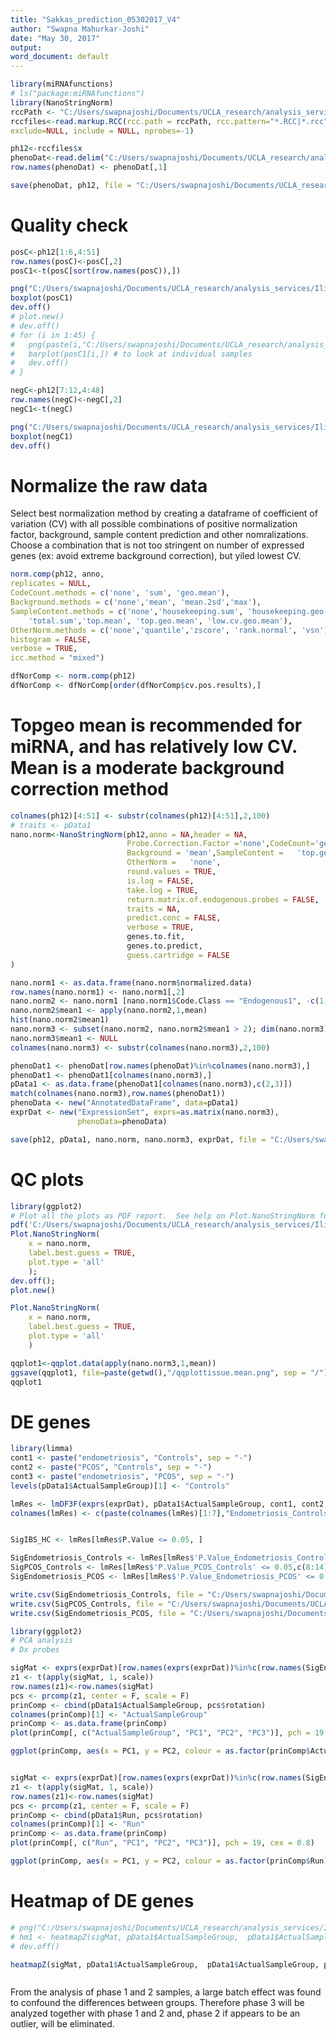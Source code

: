---
title: "Sakkas_prediction_05302017_V4"
author: "Swapna Mahurkar-Joshi"
date: "May 30, 2017"
output:
word_document: default
---
```{r}
library(miRNAfunctions)
# ls("package:miRNAfunctions")
library(NanoStringNorm)
rccPath <- "C:/Users/swapnajoshi/Documents/UCLA_research/analysis_services/Iliopoulos_center_analyses/Sakkas_Iliopoulos/Phase_3/phase_1_2"
rccfiles<-read.markup.RCC(rcc.path = rccPath, rcc.pattern="*.RCC|*.rcc",  
exclude=NULL, include = NULL, nprobes=-1)

ph12<-rccfiles$x
phenoDat<-read.delim("C:/Users/swapnajoshi/Documents/UCLA_research/analysis_services/Iliopoulos_center_analyses/Sakkas_Iliopoulos/Phase_3/phase_1_2/phenoDat1.csv", sep=",")
row.names(phenoDat) <- phenoDat[,1]

save(phenoDat, ph12, file = "C:/Users/swapnajoshi/Documents/UCLA_research/analysis_services/Iliopoulos_center_analyses/Sakkas_Iliopoulos/Phase_3/phase_1_2/miRLevel1.Rda")

```

# Quality check

```{r Quality check}

posC<-ph12[1:6,4:51]
row.names(posC)<-posC[,2]
posC1<-t(posC[sort(row.names(posC)),])

png("C:/Users/swapnajoshi/Documents/UCLA_research/analysis_services/Iliopoulos_center_analyses/Sakkas_Iliopoulos/Phase_3/phase_1_2/posControls.png", height = 1500, width = 2000, res = 150)
boxplot(posC1) 
dev.off()
# plot.new()
# dev.off()
# for (i in 1:45) {
#   png(paste(i,"C:/Users/swapnajoshi/Documents/UCLA_research/analysis_services/Iliopoulos_center_analyses/Sakkas_Iliopoulos/Phase_3/phase_1_2/posCon.png"))	
#   barplot(posC1[i,]) # to look at individual samples
#   dev.off()
# }

negC<-ph12[7:12,4:48]
row.names(negC)<-negC[,2]
negC1<-t(negC)

png("C:/Users/swapnajoshi/Documents/UCLA_research/analysis_services/Iliopoulos_center_analyses/Sakkas_Iliopoulos/Phase_3/phase_1_2/negControls.png")
boxplot(negC1) 
dev.off()
```

# Normalize the raw data
Select best normalization method by creating a dataframe of coefficient of variation (CV) with all possible combinations of positive normalization factor, background, sample content prediction and other nomralizations. Choose a combination that is not too stringent on number of expressed genes (ex: avoid extreme background correction), but yiled lowest CV.

```{r, message=FALSE, warning=FALSE, echo=FALSE}

norm.comp(ph12, anno, 
replicates = NULL, 
CodeCount.methods = c('none', 'sum', 'geo.mean'),
Background.methods = c('none','mean', 'mean.2sd','max'), 
SampleContent.methods = c('none','housekeeping.sum', 'housekeeping.geo.mean', 
	'total.sum','top.mean', 'top.geo.mean', 'low.cv.geo.mean'),
OtherNorm.methods = c('none','quantile','zscore', 'rank.normal', 'vsn'),
histogram = FALSE, 
verbose = TRUE, 
icc.method = "mixed")

dfNorComp <- norm.comp(ph12)
dfNorComp <- dfNorComp[order(dfNorComp$cv.pos.results),]

```
# Topgeo mean is recommended for miRNA, and has relatively low CV. Mean is a moderate background correction method


```{r}
colnames(ph12)[4:51] <- substr(colnames(ph12)[4:51],2,100)
# traits <- pData1
nano.norm<-NanoStringNorm(ph12,anno = NA,header = NA,
                          Probe.Correction.Factor ='none',CodeCount='geo.mean',
                          Background = 'mean',SampleContent =	'top.geo.mean',	
                          OtherNorm =	'none',
                          round.values = TRUE,
                          is.log = FALSE,
                          take.log = TRUE,
                          return.matrix.of.endogenous.probes = FALSE,
                          traits = NA,
                          predict.conc = FALSE,
                          verbose = TRUE,
                          genes.to.fit,
                          genes.to.predict,
                          guess.cartridge = FALSE
)

nano.norm1 <- as.data.frame(nano.norm$normalized.data)
row.names(nano.norm1) <- nano.norm1[,2]
nano.norm2 <- nano.norm1 [nano.norm1$Code.Class == "Endogenous1", -c(1,2,3)]
nano.norm2$mean1 <- apply(nano.norm2,1,mean)
hist(nano.norm2$mean1)
nano.norm3 <- subset(nano.norm2, nano.norm2$mean1 > 2); dim(nano.norm3)
nano.norm3$mean1 <- NULL
colnames(nano.norm3) <- substr(colnames(nano.norm3),2,100)

phenoDat1 <- phenoDat[row.names(phenoDat)%in%colnames(nano.norm3),]
phenoDat1 <- phenoDat1[colnames(nano.norm3),]
pData1 <- as.data.frame(phenoDat1[colnames(nano.norm3),c(2,3)])
match(colnames(nano.norm3),row.names(phenoDat1))
phenoData <- new("AnnotatedDataFrame", data=pData1)
exprDat <- new("ExpressionSet", exprs=as.matrix(nano.norm3), 
               phenoData=phenoData)

save(ph12, pData1, nano.norm, nano.norm3, exprDat, file = "C:/Users/swapnajoshi/Documents/UCLA_research/analysis_services/Iliopoulos_center_analyses/Sakkas_Iliopoulos/Phase_3/phase_1_2/miRLevel2.Rda")
```

# QC plots

```{r ,echo=FALSE, results='asis', message = FALSE, error = FALSE, warning= FALSE}
library(ggplot2)
# Plot all the plots as PDF report.  See help on Plot.NanoStringNorm for examples
pdf('C:/Users/swapnajoshi/Documents/UCLA_research/analysis_services/Iliopoulos_center_analyses/Sakkas_Iliopoulos/Phase_3/phase_1_2/NanoStringNorm_Example_Plots_All.pdf');
Plot.NanoStringNorm(
	x = nano.norm,
	label.best.guess = TRUE,
	plot.type = 'all'
	);
dev.off();
plot.new()

Plot.NanoStringNorm(
	x = nano.norm,
	label.best.guess = TRUE,
	plot.type = 'all'
	)

qqplot1<-qqplot.data(apply(nano.norm3,1,mean))
ggsave(qqplot1, file=paste(getwd(),"/qqplottissue.mean.png", sep = "/"),height=6.75,width=9) ## 
qqplot1
```

# DE genes

```{r}

library(limma)
cont1 <- paste("endometriosis", "Controls", sep = "-")
cont2 <- paste("PCOS", "Controls", sep = "-")
cont3 <- paste("endometriosis", "PCOS", sep = "-")
levels(pData1$ActualSampleGroup)[1] <- "Controls"

lmRes <- lmDF3F(exprs(exprDat), pData1$ActualSampleGroup, cont1, cont2, cont3)
colnames(lmRes) <- c(paste(colnames(lmRes)[1:7],"Endometriosis_Controls", sep = "_"), paste(colnames(lmRes)[8:14],"PCOS_Controls", sep = "_"), paste(colnames(lmRes)[15:21],"Endometriosis_PCOS", sep = "_"))


SigIBS_HC <- lmRes[lmRes$P.Value <= 0.05, ]

SigEndometriosis_Controls <- lmRes[lmRes$'P.Value_Endometriosis_Controls' <= 0.05,c(1:7)]
SigPCOS_Controls <- lmRes[lmRes$'P.Value_PCOS_Controls' <= 0.05,c(8:14)]
SigEndometriosis_PCOS <- lmRes[lmRes$'P.Value_Endometriosis_PCOS' <= 0.05,c(15:21)]

write.csv(SigEndometriosis_Controls, file = "C:/Users/swapnajoshi/Documents/UCLA_research/analysis_services/Iliopoulos_center_analyses/Sakkas_Iliopoulos/Phase_3/phase_1_2/SigEndometriosis_Controls.csv")
write.csv(SigPCOS_Controls, file = "C:/Users/swapnajoshi/Documents/UCLA_research/analysis_services/Iliopoulos_center_analyses/Sakkas_Iliopoulos/Phase_3/phase_1_2/SigPCOS_Controls.csv")
write.csv(SigEndometriosis_PCOS, file = "C:/Users/swapnajoshi/Documents/UCLA_research/analysis_services/Iliopoulos_center_analyses/Sakkas_Iliopoulos/Phase_3/phase_1_2/SigEndometriosis_PCOS.csv")
```


```{r}
library(ggplot2)
# PCA analysis
# Dx probes

sigMat <- exprs(exprDat)[row.names(exprs(exprDat))%in%c(row.names(SigEndometriosis_Controls),row.names(SigPCOS_Controls), row.names(SigEndometriosis_PCOS)),]; dim(sigMat)
z1 <- t(apply(sigMat, 1, scale))
row.names(z1)<-row.names(sigMat)
pcs <- prcomp(z1, center = F, scale = F)
prinComp <- cbind(pData1$ActualSampleGroup, pcs$rotation)
colnames(prinComp)[1] <- "ActualSampleGroup"
prinComp <- as.data.frame(prinComp)
plot(prinComp[, c("ActualSampleGroup", "PC1", "PC2", "PC3")], pch = 19, cex = 0.8)

ggplot(prinComp, aes(x = PC1, y = PC2, colour = as.factor(prinComp$ActualSampleGroup))) + geom_point(size = 2)


sigMat <- exprs(exprDat)[row.names(exprs(exprDat))%in%c(row.names(SigEndometriosis_Controls),row.names(SigPCOS_Controls), row.names(SigEndometriosis_PCOS)),]; dim(sigMat)
z1 <- t(apply(sigMat, 1, scale))
row.names(z1)<-row.names(sigMat)
pcs <- prcomp(z1, center = F, scale = F)
prinComp <- cbind(pData1$Run, pcs$rotation)
colnames(prinComp)[1] <- "Run"
prinComp <- as.data.frame(prinComp)
plot(prinComp[, c("Run", "PC1", "PC2", "PC3")], pch = 19, cex = 0.8)

ggplot(prinComp, aes(x = PC1, y = PC2, colour = as.factor(prinComp$Run))) + geom_point(size = 2)

```
# Heatmap of DE genes

```{r}

# png("C:/Users/swapnajoshi/Documents/UCLA_research/analysis_services/Iliopoulos_center_analyses/Sakkas_Iliopoulos/Phase_3/phase_1_2/HM_sigDXmiRprobes.png", height = 1500, width = 2000, res = 300)
# hm1 <- heatmapZ(sigMat, pData1$ActualSampleGroup,  pData1$ActualSampleGroup, pData1$Run)
# dev.off()

heatmapZ(sigMat, pData1$ActualSampleGroup,  pData1$ActualSampleGroup, pData1$Run)



```


From the analysis of phase 1 and 2 samples, a large batch effect was found to confound the differences between groups. Therefore phase 3 will be analyzed together with phase 1 and 2 and, phase 2 if appears to be an outlier, will be eliminated.
